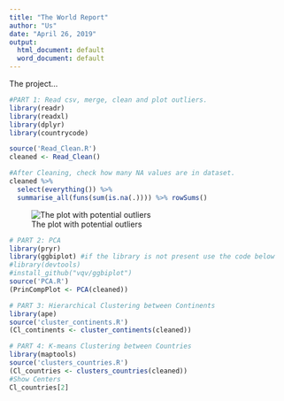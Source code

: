 ```yaml
---
title: "The World Report"
author: "Us"
date: "April 26, 2019"
output:
  html_document: default
  word_document: default
---
```


The project...


```r
#PART 1: Read csv, merge, clean and plot outliers.
library(readr)
library(readxl)
library(dplyr)
library(countrycode)

source('Read_Clean.R')
cleaned <- Read_Clean()

#After Cleaning, check how many NA values are in dataset.
cleaned %>%
  select(everything()) %>%
  summarise_all(funs(sum(is.na(.)))) %>% rowSums()
```

![The plot with potential outliers](img/Outliers.png)

```r
# PART 2: PCA
library(pryr)
library(ggbiplot) #if the library is not present use the code below
#library(devtools)
#install_github("vqv/ggbiplot")
source('PCA.R')
(PrinCompPlot <- PCA(cleaned))
```


```r
# PART 3: Hierarchical Clustering between Continents
library(ape)
source('cluster_continents.R')
(Cl_continents <- cluster_continents(cleaned))
```


```r
# PART 4: K-means Clustering between Countries
library(maptools)
source('clusters_countries.R')
(Cl_countries <- clusters_countries(cleaned))
#Show Centers
Cl_countries[2]
```

